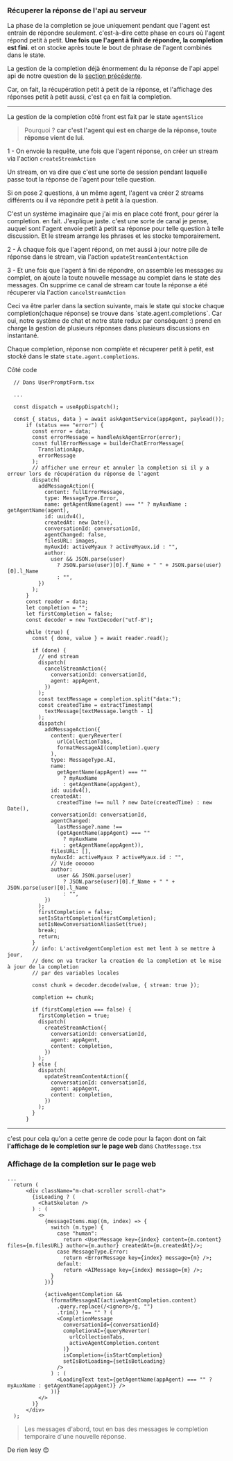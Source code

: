 
### Récuperer la réponse de l'api au serveur
La phase de la completion se joue uniquement pendant que l'agent est entrain de répondre seulement.
c'est-à-dire cette phase en cours où l'agent répond petit à petit.
**Une fois que l'agent à finit de répondre, la completion est fini**. et on stocke après toute le bout de phrase de l'agent combinés dans le state.

La gestion de la completion déjà énormement du la réponse de l'api appel api de notre question de la [section précédente](/discussion/prompting/).

Car, on fait, la récupération petit à petit de la réponse, et l'affichage des réponses petit à petit aussi, c'est ça en fait la completion.

---

La gestion de la completion côté front est fait par le state `agentSlice`

> Pourquoi ? **car c'est l'agent qui est en charge de la réponse, toute réponse vient de lui**.


1 - On envoie la requête, une fois que l'agent réponse, on créer un stream via l'action `createStreamAction`
<div className="tip">
Un stream, on va dire que c'est une sorte de session pendant laquelle passe tout la réponse de l'agent pour telle question.

Si on pose 2 questions, à un même agent, l'agent va créer 2 streams différents ou il va répondre petit à petit à la question.

C'est un système imaginaire que j'ai mis en place coté front, pour gérer la completion. en fait. J'explique juste.
c'est une sorte de canal je pense, auquel sont l'agent envoie petit à petit sa réponse pour telle question à telle discussion.
Et le stream arrange les phrases et les stocke temporairement.
</div>

2 - À chaque fois que l'agent répond, on met aussi à jour notre pile de réponse dans le stream, via l'action `updateStreamContentAction`


3 - Et une fois que l'agent à fini de répondre, on assemble les messages au complet, on ajoute la toute nouvelle message au complet dans le state des messages.
On supprime ce canal de stream car toute la réponse a été récuperer via l'action `cancelStreamAction` 

<div class="note">
Ceci va être parler dans la section suivante, mais le state qui stocke chaque completion(chaque réponse) se trouve dans `state.agent.completions`. 
Car oui, notre système de chat et notre state redux par conséquent :) prend en charge la gestion de plusieurs réponses dans plusieurs discussions en instantané.

Chaque completion, réponse non complète et récuperer petit à petit, est stocké dans le state `state.agent.completions`.

</div>


Côté code

```tsx
  // Dans UserPromptForm.tsx

  ...

  const dispatch = useAppDispatch();

  const { status, data } = await askAgentService(appAgent, payload());
      if (status === "error") {
        const error = data;
        const errorMessage = handleAskAgentError(error);
        const fullErrorMessage = builderChatErrorMessage(
          TranslationApp,
          errorMessage
        );
        // afficher une erreur et annuler la completion si il y a erreur lors de récupération du réponse de l'agent
        dispatch(
          addMessageAction({
            content: fullErrorMessage,
            type: MessageType.Error,
            name: getAgentName(agent) === "" ? myAuxName : getAgentName(agent),
            id: uuidv4(),
            createdAt: new Date(),
            conversationId: conversationId,
            agentChanged: false,
            filesURL: images,
            myAuxId: activeMyaux ? activeMyaux.id : "",
            author:
              user && JSON.parse(user)
                ? JSON.parse(user)[0].f_Name + " " + JSON.parse(user)[0].l_Name
                : "",
          })
        );
      }
      const reader = data;
      let completion = "";
      let firstCompletion = false;
      const decoder = new TextDecoder("utf-8");

      while (true) {
        const { done, value } = await reader.read();

        if (done) {
          // end stream
          dispatch(
            cancelStreamAction({
              conversationId: conversationId,
              agent: appAgent,
            })
          );
          const textMessage = completion.split("data:");
          const createdTime = extractTimestamp(
            textMessage[textMessage.length - 1]
          );
          dispatch(
            addMessageAction({
              content: queryReverter(
                urlCollectionTabs,
                formatMessageAI(completion).query
              ),
              type: MessageType.AI,
              name:
                getAgentName(appAgent) === ""
                  ? myAuxName
                  : getAgentName(appAgent),
              id: uuidv4(),
              createdAt:
                createdTime !== null ? new Date(createdTime) : new Date(),
              conversationId: conversationId,
              agentChanged:
                lastMessage?.name !==
                (getAgentName(appAgent) === ""
                  ? myAuxName
                  : getAgentName(appAgent)),
              filesURL: [],
              myAuxId: activeMyaux ? activeMyaux.id : "",
              // Vide oooooo
              author:
                user && JSON.parse(user)
                  ? JSON.parse(user)[0].f_Name + " " + JSON.parse(user)[0].l_Name
                  : "",
            })
          );
          firstCompletion = false;
          setIsStartCompletion(firstCompletion);
          setIsNewConversationAliasSet(true);
          break;
          return;
        }
        // info: L'activeAgentCompletion est met lent à se mettre à jour,
        // donc on va tracker la creation de la completion et le mise à jour de la completion
        // par des variables locales

        const chunk = decoder.decode(value, { stream: true });

        completion += chunk;

        if (firstCompletion === false) {
          firstCompletion = true;
          dispatch(
            createStreamAction({
              conversationId: conversationId,
              agent: appAgent,
              content: completion,
            })
          );
        } else {
          dispatch(
            updateStreamContentAction({
              conversationId: conversationId,
              agent: appAgent,
              content: completion,
            })
          );
        }
      }

```

---

c'est pour cela qu'on a cette genre de code pour la façon dont on fait **l'affichage de le completion sur le page web** dans `ChatMessage.tsx`

### Affichage de la completion sur le page web

```tsx
...
  return (
      <div className="m-chat-scroller scroll-chat">
        {isLoading ? (
          <ChatSkeleton />
        ) : (
          <>
            {messageItems.map((m, index) => {
              switch (m.type) {
                case "human":
                  return <UserMessage key={index} content={m.content} files={m.filesURL} author={m.author} createdAt={m.createdAt}/>;
                case MessageType.Error:
                  return <ErrorMessage key={index} message={m} />;
                default:
                  return <AIMessage key={index} message={m} />;
              }
            })}

            {activeAgentCompletion &&
              (formatMessageAI(activeAgentCompletion.content)
                .query.replace(/<ignore>/g, "")
                .trim() !== "" ? (
                <CompletionMessage
                  conversationId={conversationId}
                  completionAI={queryReverter(
                    urlCollectionTabs,
                    activeAgentCompletion.content
                  )}
                  isCompletion={isStartCompletion}
                  setIsBotLoading={setIsBotLoading}
                />
              ) : (
                <LoadingText text={getAgentName(appAgent) === "" ? myAuxName : getAgentName(appAgent)} />
              ))}
          </>
        )}
      </div>
  );
```

> Les messages d'abord, tout en bas des messages le completion temporaire d'une nouvelle réponse.



De rien lesy 😊








